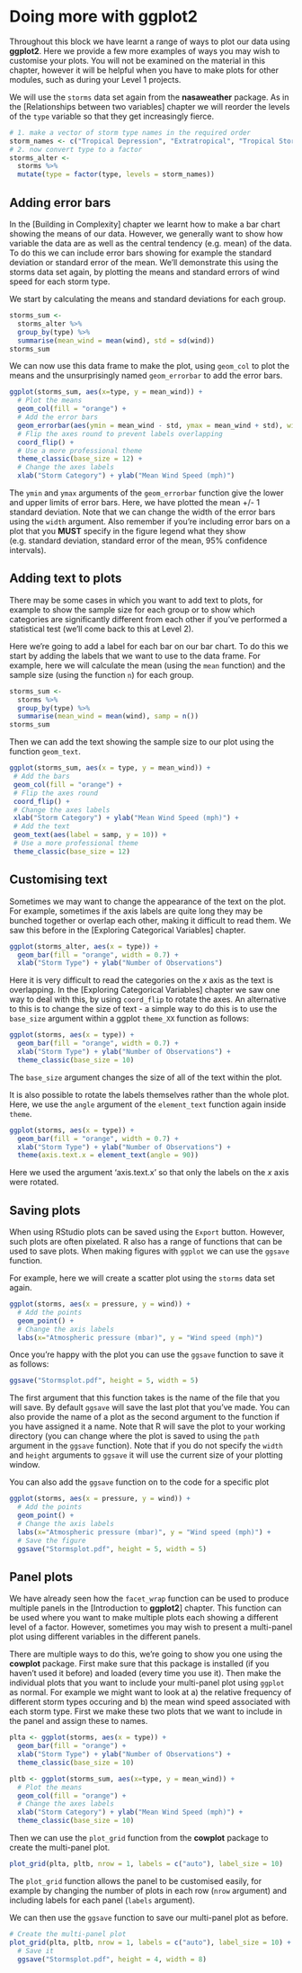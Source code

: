 # Doing more with **ggplot2**

Throughout this block we have learnt a range of ways to plot our data using **ggplot2**. Here we provide a few more examples of ways you may wish to customise your plots. You will not be examined on the material in this chapter, however it will be helpful when you have to make plots for other modules, such as during your Level 1 projects. 

We will use the `storms` data set again from the **nasaweather** package. As in the [Relationships between two variables] chapter we will reorder the levels of the `type` variable so that they get increasingly fierce.

```r
# 1. make a vector of storm type names in the required order
storm_names <- c("Tropical Depression", "Extratropical", "Tropical Storm", "Hurricane")
# 2. now convert type to a factor
storms_alter <- 
  storms %>% 
  mutate(type = factor(type, levels = storm_names)) 
```

## Adding error bars

In the [Building in Complexity] chapter we learnt how to make a bar chart showing the means of our data. However, we generally want to show how variable the data are as well as the central tendency (e.g. mean) of the data. To do this we can include error bars showing for example the standard deviation or standard error of the mean. We'll demonstrate this using the storms data set again, by plotting the means and standard errors of wind speed for each storm type. 

We start by calculating the means and standard deviations for each group.

```r
storms_sum <- 
  storms_alter %>% 
  group_by(type) %>% 
  summarise(mean_wind = mean(wind), std = sd(wind))
storms_sum
```

We can now use this data frame to make the plot, using `geom_col` to plot the means and the unsurprisingly named `geom_errorbar` to add the error bars.  

```r
ggplot(storms_sum, aes(x=type, y = mean_wind)) + 
  # Plot the means
  geom_col(fill = "orange") + 
  # Add the error bars
  geom_errorbar(aes(ymin = mean_wind - std, ymax = mean_wind + std), width = 0.1) + 
  # Flip the axes round to prevent labels overlapping
  coord_flip() + 
  # Use a more professional theme 
  theme_classic(base_size = 12) + 
  # Change the axes labels
  xlab("Storm Category") + ylab("Mean Wind Speed (mph)")
```

The `ymin` and `ymax` arguments of the `geom_errorbar` function give the lower and upper limits of error bars. Here, we have plotted the mean +/- 1 standard deviation. Note that we can change the width of the error bars using the `width` argument. Also remember if you're including error bars on a plot that you **MUST** specify in the figure legend what they show (e.g. standard deviation, standard error of the mean, 95% confidence intervals). 

## Adding text to plots

There may be some cases in which you want to add text to plots, for example to show the sample size for each group or to show which categories are significantly different from each other if you've performed a statistical test (we'll come back to this at Level 2).

Here we're going to add a label for each bar on our bar chart. To do this we start by adding the labels that we want to use to the data frame. For example, here we will calculate the mean (using the `mean` function) and the sample size (using the function `n`) for each group.

```r
storms_sum <- 
  storms %>% 
  group_by(type) %>% 
  summarise(mean_wind = mean(wind), samp = n())
storms_sum
```

Then we can add the text showing the sample size to our plot using the function `geom_text`. 

```r
ggplot(storms_sum, aes(x = type, y = mean_wind)) +
 # Add the bars
 geom_col(fill = "orange") +
 # Flip the axes round
 coord_flip() +
 # Change the axes labels
 xlab("Storm Category") + ylab("Mean Wind Speed (mph)") +
 # Add the text
 geom_text(aes(label = samp, y = 10)) + 
 # Use a more professional theme
 theme_classic(base_size = 12)
```

## Customising text

Sometimes we may want to change the appearance of the text on the plot. For example, sometimes if the axis labels are quite long they may be bunched together or overlap each other, making it difficult to read them. We saw this before in the [Exploring Categorical Variables] chapter. 

```r
ggplot(storms_alter, aes(x = type)) + 
  geom_bar(fill = "orange", width = 0.7) + 
  xlab("Storm Type") + ylab("Number of Observations")
```

Here it is very difficult to read the categories on the $x$ axis as the text is overlapping. In the [Exploring Categorical Variables] chapter we saw one way to deal with this, by using `coord_flip` to rotate the axes. An alternative to this is to change the size of text - a simple way to do this is to use the `base_size` argument within a ggplot `theme_XX` function as follows:

```r
ggplot(storms, aes(x = type)) + 
  geom_bar(fill = "orange", width = 0.7) + 
  xlab("Storm Type") + ylab("Number of Observations") +
  theme_classic(base_size = 10)
```

The `base_size` argument changes the size of all of the text within the plot. 

It is also possible to rotate the labels themselves rather than the whole plot. Here, we use the `angle` argument of the `element_text` function again inside `theme`.

```r
ggplot(storms, aes(x = type)) + 
  geom_bar(fill = "orange", width = 0.7) + 
  xlab("Storm Type") + ylab("Number of Observations") +
  theme(axis.text.x = element_text(angle = 90))
```

Here we used the argument 'axis.text.x' so that only the labels on the $x$ axis were rotated. 

## Saving plots

When using RStudio plots can be saved using the `Export` button. However, such plots are often pixelated. R also has a range of functions that can be used to save plots. When making figures with `ggplot` we can use the `ggsave` function. 

For example, here we will create a scatter plot using the `storms` data set again. 

```r
ggplot(storms, aes(x = pressure, y = wind)) + 
  # Add the points
  geom_point() + 
  # Change the axis labels
  labs(x="Atmospheric pressure (mbar)", y = "Wind speed (mph)")
```

Once you're happy with the plot you can use the `ggsave` function to save it as follows: 
```r
ggsave("Stormsplot.pdf", height = 5, width = 5)
```

The first argument that this function takes is the name of the file that you will save. By default `ggsave` will save the last plot that you've made. You can also provide the name of a plot as the second argument to the function if you have assigned it a name. Note that R will save the plot to your working directory (you can change where the plot is saved to using the `path` argument in the `ggsave` function). Note that if you do not specify the `width` and `height` arguments to `ggsave` it will use the current size of your plotting window.

You can also add the `ggsave` function on to the code for a specific plot

```r
ggplot(storms, aes(x = pressure, y = wind)) + 
  # Add the points
  geom_point() + 
  # Change the axis labels
  labs(x="Atmospheric pressure (mbar)", y = "Wind speed (mph)") + 
  # Save the figure
  ggsave("Stormsplot.pdf", height = 5, width = 5)
```

## Panel plots
We have already seen how the `facet_wrap` function can be used to produce multiple panels in the [Introduction to **ggplot2**] chapter.
This function can be used where you want to make multiple plots each showing a different level of a factor. However, sometimes you may wish to present a multi-panel plot using different variables in the different panels.

There are multiple ways to do this, we're going to show you one using the **cowplot** package. First make sure that this package is installed (if you haven't used it before) and loaded (every time you use it). Then make the individual plots that you want to include your multi-panel plot using `ggplot` as normal. For example we might want to look at a) the relative frequency of different storm types occuring and b) the mean wind speed associated with each storm type. 
First we make these two plots that we want to include in the panel and assign these to names. 

```r

plta <- ggplot(storms, aes(x = type)) + 
  geom_bar(fill = "orange") + 
  xlab("Storm Type") + ylab("Number of Observations") +
  theme_classic(base_size = 10) 

pltb <- ggplot(storms_sum, aes(x=type, y = mean_wind)) + 
  # Plot the means
  geom_col(fill = "orange") + 
  # Change the axes labels
  xlab("Storm Category") + ylab("Mean Wind Speed (mph)") +
  theme_classic(base_size = 10)
```

Then we can use the `plot_grid` function from the **cowplot** package to create the multi-panel plot. 

```r
plot_grid(plta, pltb, nrow = 1, labels = c("auto"), label_size = 10)
```

The `plot_grid` function allows the panel to be customised easily, for example by changing the number of plots in each row (`nrow` argument) and including labels for each panel (`labels` argument).

We can then use the `ggsave` function to save our multi-panel plot as before.

```r
# Create the multi-panel plot
plot_grid(plta, pltb, nrow = 1, labels = c("auto"), label_size = 10) + 
  # Save it
  ggsave("Stormsplot.pdf", height = 4, width = 8)
```
